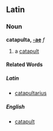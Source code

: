 ==Latin==
===Noun===
'''catapulta, [[Wiktionary Appendix:Latin first declension|-ae]]''' ''f''

#a [[catapult]]
====Related Words====
=====Latin=====
*[[catapultarius]]
=====English=====
*[[catapult]]